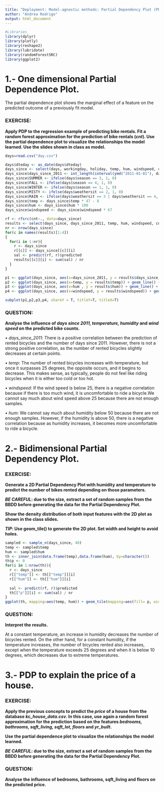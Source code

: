 ---
title: "Deployment: Model-agnostic methods: Partial Dependency Plot (PDP)."
author: "Andrea Rodrigo"
output: html_document
---

```{r}
#Libraries
library(dplyr)
library(plotly)
library(reshape2)
library(lubridate)
library(randomForestSRC)
library(ggplot2)
```


# 1.- One dimensional Partial Dependence Plot.

The partial dependence plot shows the marginal effect of a feature on the predicted outcome of a previously fit model. 

### EXERCISE:

**Apply PDP to the regression example of predicting bike rentals. Fit a random forest approximation for the prediction of bike rentals (*cnt*). Use the partial dependence plot to visualize the relationships the model learned. Use the slides shown in class as model. **

```{r}
days=read.csv("day.csv")

days$dteday <- as_date(days$dteday)
days_since <- select(days, workingday, holiday, temp, hum, windspeed, cnt)
days_since$days_since_2011 <- int_length(interval(ymd("2011-01-01"), days$dteday)) / (3600*24)
days_since$SUMMER <- ifelse(days$season == 3, 1, 0)
days_since$FALL <- ifelse(days$season == 4, 1, 0)
days_since$WINTER <- ifelse(days$season == 1, 1, 0)
days_since$MISTY <- ifelse(days$weathersit == 2, 1, 0)
days_since$RAIN <- ifelse(days$weathersit == 3 | days$weathersit == 4, 1, 0)
days_since$temp <- days_since$temp * 47 - 8
days_since$hum <- days_since$hum * 100
days_since$windspeed <- days_since$windspeed * 67

rf <- rfsrc(cnt~., data=days_since)
results <- select(days_since, days_since_2011, temp, hum, windspeed, cnt)
nr <- nrow(days_since)
for(c in names(results)[1:4])
{
  for(i in 1:nr){
    r <- days_since
    r[[c]] <- days_since[[c]][i]
    sal <- predict(rf, r)$predicted
    results[[c]][i] <- sum(sal) / nr
  }
}

p1 <- ggplot(days_since, aes(x=days_since_2011, y = results$days_since_2011)) + geom_line() + geom_rug(alpha=0.1, sides="b") + ylim(0, 6000) + xlab("Days since 2011") + ylab("Prediction")
p2 <- ggplot(days_since, aes(x=temp, y = results$temp)) + geom_line() + geom_rug(alpha=0.1, sides="b") + ylim(0, 6000) + xlab("Temperature") + ylab(NULL)
p3 <- ggplot(days_since, aes(x=hum , y = results$hum)) + geom_line() + geom_rug(alpha=0.1, sides="b") + ylim(0, 6000) + xlab("Humidity") + ylab(NULL)
p4 <- ggplot(days_since, aes(x=windspeed, y = results$windspeed)) + geom_line() + geom_rug(alpha=0.1, sides="b") + ylim(0, 6000) + xlab("Wind speed") + ylab(NULL)

subplot(p1,p2,p3,p4, shareY = T, titleY=T, titleX=T)


```


### QUESTION:

**Analyse the influence of *days since 2011, temperature, humidity* and *wind speed* on the predicted bike counts.**

  • *days_since_2011*: There is a positive correlation between the prediction    of rented bicycles and the number of days since 2011. However, there is not a   strong positive correlation, as the number of rented bicycles slightly         decreases at certain points. 
  
  • *temp*: The number of rented bicycles increases with temperature, but once   it surpasses 25 degrees, the opposite occurs, and it begins to decrease. This   makes sense, as typically, people do not feel like riding bicycles when it is   either too cold or too hot.
  
  • *windspeed*: If the wind speed is below 25, there is a negative correlation   because if there is too much wind, it is uncomfortable to ride a bicycle.We    cannot say much about wind speed above 25 because there are not enough         samples.
  
  • *hum*: We cannot say much about humidity below 50 because there are not      enough samples. However, if the humidity is above 50, there is a negative      correlation because as humidity increases, it becomes more uncomfortable to    ride a bicycle.
  
  

# 2.- Bidimensional Partial Dependency Plot.

### EXERCISE:

**Generate a 2D Partial Dependency Plot with humidity and temperature to predict the number of bikes rented depending on those parameters.**

***BE CAREFUL*: due to the size, extract a set of random samples from the BBDD before generating the data for the Partial Dependency Plot.**

**Show the density distribution of both input features with the 2D plot as shown in the class slides.**

***TIP*: Use geom_tile() to generate the 2D plot. Set width and height to avoid holes. **

```{r}
sampled <- sample_n(days_since, 40)
temp <- sampled$temp
hum <- sampled$hum
th <- inner_join(data.frame(temp),data.frame(hum), by=character())
th$p <- 0
for(i in 1:nrow(th)){
  r <- days_since
  r[["temp"]] <- th[["temp"]][i]
  r[["hum"]] <- th[["hum"]][i]
  
  sal <- predict(rf, r)$predicted
  th[["p"]][i] <- sum(sal) / nr
}
ggplot(th, mapping=aes(temp, hum)) + geom_tile(mapping=aes(fill= p, width =20, height=20)) + geom_rug()+xlab("Temperature") + ylab("Humidity") + labs(fill = "Number of bikes")
```


### QUESTION:

**Interpret the results.**

At a constant temperature, an increase in humidity decreases the number of bicycles rented. On the other hand, for a constant humidity, if the temperature increases, the number of bicycles rented also increases, except when the temperature exceeds 25 degrees and when it is below 10 degrees, which decreases due to extreme temperatures.


# 3.- PDP to explain the price of a house.

### EXERCISE:

**Apply the previous concepts to predict the *price* of a house from the database *kc_house_data.csv*. In this case, use again a random forest approximation for the prediction based on the features *bedrooms, bathrooms, sqft_living, sqft_lot, floors* and *yr_built*. **

**Use the partial dependence plot to visualize the relationships the model learned.**

***BE CAREFUL*: due to the size, extract a set of random samples from the BBDD before generating the data for the Partial Dependency Plot.**


### QUESTION:

**Analyse the influence of bedrooms, bathrooms, sqft_living and floors on the predicted price.**



